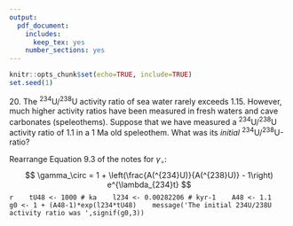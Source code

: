 ```yaml
---
output:
  pdf_document:
    includes:
      keep_tex: yes
    number_sections: yes
---
```


```r
knitr::opts_chunk$set(echo=TRUE, include=TRUE)
set.seed(1)
```
\newif\ifsol
\soltrue
\pagestyle{empty}
20\. The ^234^U/^238^U activity ratio of sea water rarely exceeds
1.15.  However, much higher activity ratios have been measured in
fresh waters and cave carbonates (speleothems). Suppose that we have
measured a ^234^U/^238^U activity ratio of 1.1 in a 1 Ma old
speleothem. What was its _initial_ ^234^U/^238^U-ratio?

   \ifsol
   Rearrange Equation 9.3 of the notes for $\gamma_\circ$:
   $$
   \gamma_\circ = 1 + \left(\frac{A(^{234}U)}{A(^{238}U)} - 1\right)
                  e^{\lambda_{234}t}
   $$
   \fi
   ```r
   tU48 <- 1000 # ka
   l234 <- 0.00282206 # kyr-1
   A48 <- 1.1
   g0 <- 1 + (A48-1)*exp(l234*tU48)
   message('The initial 234U/238U activity ratio was ',signif(g0,3))
   ```
